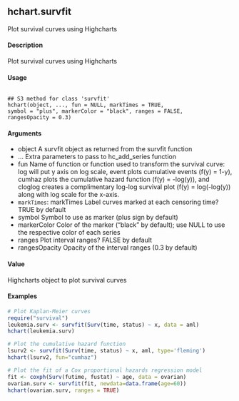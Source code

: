
## hchart.survfit
Plot survival curves using Highcharts

#### Description 

Plot survival curves using Highcharts

####  Usage 
 <pre><code>
## S3 method for class 'survfit'
hchart(object, ..., fun = NULL, markTimes = TRUE,
symbol = "plus", markerColor = "black", ranges = FALSE,
rangesOpacity = 0.3)
</code></pre>

#### Arguments 

* object A survfit object as returned from the survfit function
* ... Extra parameters to pass to hc_add_series function
* fun Name of function or function used to transform the survival curve: log will
put y axis on log scale, event plots cumulative events (f(y) = 1-y), cumhaz
plots the cumulative hazard function (f(y) = -log(y)), and cloglog creates a
complimentary log-log survival plot (f(y) = log(-log(y)) along with log scale for
the x-axis.
* ``markTimes``: markTimes Label curves marked at each censoring time? TRUE by default
* symbol Symbol to use as marker (plus sign by default)
* markerColor Color of the marker ("black" by default); use NULL to use the respective color
of each series
* ranges Plot interval ranges? FALSE by default
* rangesOpacity Opacity of the interval ranges (0.3 by default)


#### Value
Highcharts object to plot survival curves

#### Examples 
 ```r
# Plot Kaplan-Meier curves
require("survival")
leukemia.surv <- survfit(Surv(time, status) ~ x, data = aml)
hchart(leukemia.surv)
```
```r
# Plot the cumulative hazard function
lsurv2 <- survfit(Surv(time, status) ~ x, aml, type='fleming')
hchart(lsurv2, fun="cumhaz")
```
```r
# Plot the fit of a Cox proportional hazards regression model
fit <- coxph(Surv(futime, fustat) ~ age, data = ovarian)
ovarian.surv <- survfit(fit, newdata=data.frame(age=60))
hchart(ovarian.surv, ranges = TRUE)
```
